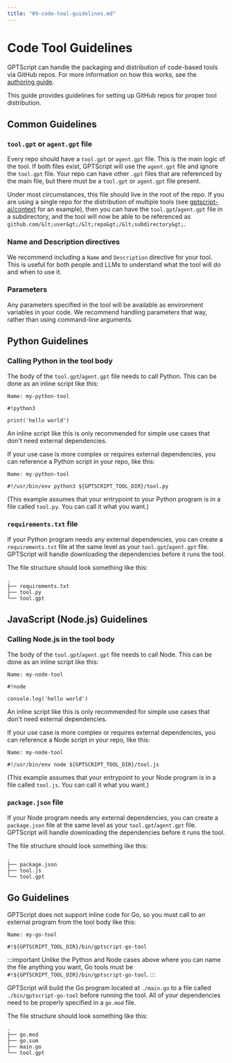 ```yaml
---
title: "09-code-tool-guidelines.md"
---
```


# Code Tool Guidelines

GPTScript can handle the packaging and distribution of code-based tools via GitHub repos.
For more information on how this works, see the [authoring guide](02-authoring.md#sharing-tools).

This guide provides guidelines for setting up GitHub repos for proper tool distribution.

## Common Guidelines

### `tool.gpt` or `agent.gpt` file

Every repo should have a `tool.gpt` or `agent.gpt` file. This is the main logic of the tool.
If both files exist, GPTScript will use the `agent.gpt` file and ignore the `tool.gpt` file.
Your repo can have other `.gpt` files that are referenced by the main file, but there must be a `tool.gpt` or `agent.gpt` file present.

Under most circumstances, this file should live in the root of the repo.
If you are using a single repo for the distribution of multiple tools (see [gptscript-ai/context](https://github.com/gptscript-ai/context) for an example),
then you can have the `tool.gpt`/`agent.gpt` file in a subdirectory, and the tool will now be able to be referenced as `github.com/&lt;user&gt;/&lt;repo&gt;/&lt;subdirectory&gt;`.

### Name and Description directives

We recommend including a `Name` and `Description` directive for your tool.
This is useful for both people and LLMs to understand what the tool will do and when to use it.

### Parameters

Any parameters specified in the tool will be available as environment variables in your code.
We recommend handling parameters that way, rather than using command-line arguments.

## Python Guidelines

### Calling Python in the tool body

The body of the `tool.gpt`/`agent.gpt` file needs to call Python. This can be done as an inline script like this:

```
Name: my-python-tool

#!python3

print('hello world')
```

An inline script like this is only recommended for simple use cases that don't need external dependencies.

If your use case is more complex or requires external dependencies, you can reference a Python script in your repo, like this:

```
Name: my-python-tool

#!/usr/bin/env python3 ${GPTSCRIPT_TOOL_DIR}/tool.py
```

(This example assumes that your entrypoint to your Python program is in a file called `tool.py`. You can call it what you want.)

### `requirements.txt` file

If your Python program needs any external dependencies, you can create a `requirements.txt` file at the same level as
your `tool.gpt`/`agent.gpt` file. GPTScript will handle downloading the dependencies before it runs the tool.

The file structure should look something like this:

```
.
├── requirements.txt
├── tool.py
└── tool.gpt
```

## JavaScript (Node.js) Guidelines

### Calling Node.js in the tool body

The body of the `tool.gpt`/`agent.gpt` file needs to call Node. This can be done as an inline script like this:

```
Name: my-node-tool

#!node

console.log('hello world')
```

An inline script like this is only recommended for simple use cases that don't need external dependencies.

If your use case is more complex or requires external dependencies, you can reference a Node script in your repo, like this:

```
Name: my-node-tool

#!/usr/bin/env node ${GPTSCRIPT_TOOL_DIR}/tool.js
```

(This example assumes that your entrypoint to your Node program is in a file called `tool.js`. You can call it what you want.)

### `package.json` file

If your Node program needs any external dependencies, you can create a `package.json` file at the same level as
your `tool.gpt`/`agent.gpt` file. GPTScript will handle downloading the dependencies before it runs the tool.

The file structure should look something like this:

```
.
├── package.json
├── tool.js
└── tool.gpt
```

## Go Guidelines

GPTScript does not support inline code for Go, so you must call to an external program from the tool body like this:

```
Name: my-go-tool

#!${GPTSCRIPT_TOOL_DIR}/bin/gptscript-go-tool
```

:::important
Unlike the Python and Node cases above where you can name the file anything you want, Go tools must be `#!${GPTSCRIPT_TOOL_DIR}/bin/gptscript-go-tool`.
:::

GPTScript will build the Go program located at `./main.go` to a file called `./bin/gptscript-go-tool` before running the tool.
All of your dependencies need to be properly specified in a `go.mod` file.

The file structure should look something like this:

```
.
├── go.mod
├── go.sum
├── main.go
└── tool.gpt
```
